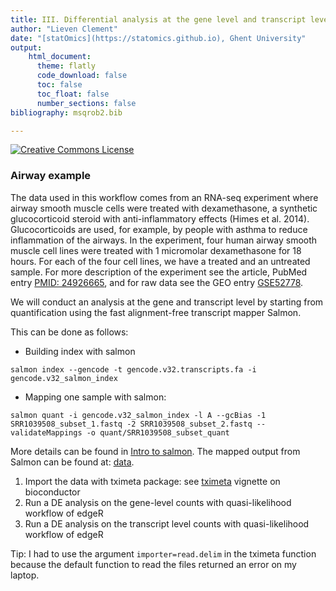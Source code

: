 ```yaml
---
title: III. Differential analysis at the gene level and transcript level 
author: "Lieven Clement"
date: "[statOmics](https://statomics.github.io), Ghent University"
output:
    html_document:
      theme: flatly     
      code_download: false
      toc: false
      toc_float: false
      number_sections: false
bibliography: msqrob2.bib

---
```


<a rel="license" href="https://creativecommons.org/licenses/by-nc-sa/4.0"><img alt="Creative Commons License" style="border-width:0" src="https://i.creativecommons.org/l/by-nc-sa/4.0/88x31.png" /></a>

### Airway example 

The data used in this workflow comes from an RNA-seq experiment where airway smooth muscle cells were treated with dexamethasone, a synthetic glucocorticoid steroid with anti-inflammatory effects (Himes et al. 2014). Glucocorticoids are used, for example, by people with asthma to reduce inflammation of the airways. In the experiment, four human airway smooth muscle cell lines were treated with 1 micromolar dexamethasone for 18 hours. For each of the four cell lines, we have a treated and an untreated sample. For more description of the experiment see the article, PubMed entry [PMID: 24926665](https://pubmed.ncbi.nlm.nih.gov/24926665/), and for raw data see the GEO entry [GSE52778](https://www.ncbi.nlm.nih.gov/geo/query/acc.cgi?acc=GSE52778).

We will conduct an analysis at the gene and transcript level by starting from quantification using the fast alignment-free transcript mapper Salmon. 

This can be done as follows: 

- Building index with salmon
```
salmon index --gencode -t gencode.v32.transcripts.fa -i gencode.v32_salmon_index
```

- Mapping one sample with salmon:
```
salmon quant -i gencode.v32_salmon_index -l A --gcBias -1 SRR1039508_subset_1.fastq -2 SRR1039508_subset_2.fastq --validateMappings -o quant/SRR1039508_subset_quant
```

More details can be found in [Intro to salmon](https://combine-lab.github.io/salmon/getting_started/). 
The mapped output from Salmon can be found at:  [data](https://github.com/statOmics/SGA/archive/airwaySeqData.zip).

1. Import the data with tximeta package: see [tximeta](https://bioconductor.org/packages/release/bioc/vignettes/tximeta/inst/doc/tximeta.html#Running_tximeta) vignette on bioconductor
2. Run a DE analysis on the gene-level counts with quasi-likelihood workflow of edgeR
3. Run a DE analysis on the transcript level counts with quasi-likelihood workflow of edgeR

Tip: I had to use the argument `importer=read.delim` in the tximeta function because the default function to read the files returned an error on my laptop. 